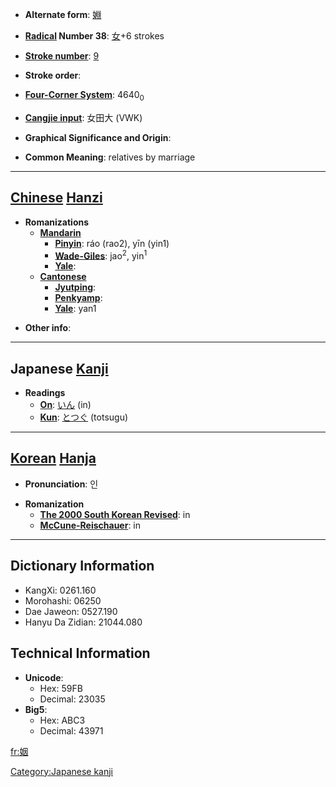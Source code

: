 * '''Alternate form''': [[婣]]

* '''[[Wiktionary:Chinese radical index| Radical]] Number 38''': [[Wiktionary:Chinese radical index 女|女]]+6 strokes

* '''[[Wiktionary:Chinese total strokes index|Stroke number]]''': [[Wiktionary:Chinese total strokes index 9|9]]

* '''Stroke order''': 

* '''[[Wiktionary:Chinese four corner index|Four-Corner System]]''': 4640<sub>0</sub>

* '''[[Wiktionary:Chinese Cangjie index|Cangjie input]]''': 女田大 (VWK)

* '''Graphical Significance and Origin''': 

* '''Common Meaning''': relatives by marriage

----

== [[Chinese]] [[Hanzi]] ==

* '''Romanizations'''
** '''[[Mandarin]]'''
*** '''[[Pinyin]]''': ráo (rao2), yīn (yin1)
*** '''[[Wade-Giles]]''': jao<sup>2</sup>, yin<sup>1</sup>
*** '''[[Yale]]''': 
** '''[[Cantonese]]'''
*** '''[[Jyutping]]''':
*** '''[[Penkyamp]]''': 
*** '''[[Yale]]''': yan1

* '''Other info''': 

----

== Japanese [[Kanji]] ==

* '''Readings'''
** '''[[On]]''': [[いん]] (in)
** '''[[Kun]]''': [[とつぐ]] (totsugu)

[[Category:Japanese kanji]]
----

== [[Korean]] [[Hanja]] ==

* '''Pronunciation''': 인

* '''Romanization'''
** '''[[The 2000 South Korean Revised Romanization|The 2000 South Korean Revised]]''': in
** '''[[McCune-Reischauer]]''': in

----

== Dictionary Information ==

* KangXi: 0261.160
* Morohashi: 06250
* Dae Jaweon: 0527.190
* Hanyu Da Zidian: 21044.080

== Technical Information ==

* '''Unicode''':
** Hex: 59FB
** Decimal: 23035
* '''Big5''':
** Hex: ABC3
** Decimal: 43971

[[fr:姻]]